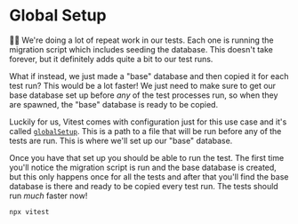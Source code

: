 # Global Setup

<EpicVideo url="https://www.epicweb.dev/workshops/web-application-testing/test-database/optimizing-test-setup" />

👨‍💼 We're doing a lot of repeat work in our tests. Each one is running the
migration script which includes seeding the database. This doesn't take forever,
but it definitely adds quite a bit to our test runs.

What if instead, we just made a "base" database and then copied it for each test
run? This would be a lot faster! We just need to make sure to get our base
database set up before _any_ of the test processes run, so when they are
spawned, the "base" database is ready to be copied.

Luckily for us, Vitest comes with configuration just for this use case and it's
called [`globalSetup`](https://vitest.dev/config/#globalsetup). This is a path
to a file that will be run before any of the tests are run. This is where we'll
set up our "base" database.

Once you have that set up you should be able to run the test. The first time
you'll notice the migration script is run and the base database is created,
but this only happens once for all the tests and after that you'll find the base
database is there and ready to be copied every test run. The tests should run
_much_ faster now!

```sh nonumber
npx vitest
```
